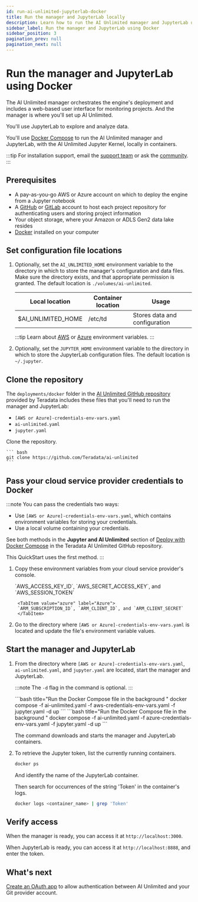 ```yaml
---
id: run-ai-unlimited-jupyterlab-docker
title: Run the manager and JupyterLab locally
description: Learn how to run the AI Unlimited manager and JupyterLab using Docker.
sidebar_label: Run the manager and JupyterLab using Docker 
sidebar_position: 3
pagination_prev: null
pagination_next: null
---
```



# Run the manager and JupyterLab using Docker

The AI Unlimited manager orchestrates the engine's deployment and includes a web-based user interface for monitoring projects. And the manager is where you'll set up AI Unlimited. 

You'll use JupyterLab to explore and analyze data.

You'll use [Docker Compose](https://docs.docker.com/compose/) to run the AI Unlimited manager and JupyterLab, with the AI Unlimited Jupyter Kernel, locally in containers. 

:::tip
For installation support, email the <a href="mailto:aiunlimited.support@Teradata.com">support team</a> or ask the [community](https://support.teradata.com/community?id=community_forum&sys_id=b0aba91597c329d0e6d2bd8c1253affa).
:::

## Prerequisites

- A pay-as-you-go AWS or Azure account on which to deploy the engine from a Jupyter notebook
- A [GitHub](https://github.com) or [GitLab](https://gitlab.com) account to host each project repository for authenticating users and storing project information
- Your object storage, where your Amazon or ADLS Gen2 data lake resides
- [Docker](https://www.docker.com/get-started/) installed on your computer


## Set configuration file locations

1. Optionally, set the `AI_UNLIMITED_HOME` environment variable to the directory in which to store the manager's configuration and data files. Make sure the directory exists, and that appropriate permission is granted. The default location is `./volumes/ai-unlimited`.

    | **Local location** | **Container location** | **Usage** |
    |----------------|--------------------|-------|
    | $AI_UNLIMITED_HOME | /etc/td | Stores data and configuration |
	
	:::tip
	Learn about [AWS](https://docs.aws.amazon.com/sdkref/latest/guide/environment-variables.html) or [Azure](https://github.com/paulbouwer/terraform-azure-quickstarts-samples/blob/master/README.md#azure-authentication) environment variables.
	:::
	
2. Optionally, set the `JUPYTER_HOME` environment variable to the directory in which to store the JupyterLab configuration files. The default location is `~/.jupyter`.


## Clone the repository

The `deployments/docker` folder in the [AI Unlimited GitHub repository](https://github.com/Teradata/ai-unlimited) provided by Teradata includes these files that you'll need to run the manager and JupyterLab:
- `[AWS or Azure]-credentials-env-vars.yaml`
- `ai-unlimited.yaml`
- `jupyter.yaml` 

Clone the repository.

    ``` bash
    git clone https://github.com/Teradata/ai-unlimited
	```


## Pass your cloud service provider credentials to Docker

:::note 
You can pass the credentials two ways:
- Use `[AWS or Azure]-credentials-env-vars.yaml`, which contains environment variables for storing your credentials.
- Use a local volume containing your credentials. 
	
See both methods in the **Jupyter and AI Unlimited** section of [Deploy with Docker Compose](https://github.com/Teradata/ai-unlimited/blob/develop/deployments/docker/README.md) in the Teradata AI Unlimited GitHub repository.

This QuickStart uses the first method.
:::

1. Copy these environment variables from your cloud service provider's console.

	<Tabs>
		<TabItem value="aws" label="AWS" default>
		`AWS_ACCESS_KEY_ID`, `AWS_SECRET_ACCESS_KEY`, and `AWS_SESSION_TOKEN`
		</TabItem>
		
		<TabItem value="azure" label="Azure">
		`ARM_SUBSCRIPTION_ID`, `ARM_CLIENT_ID`, and `ARM_CLIENT_SECRET`
		</TabItem>
	</Tabs>

2. Go to the directory where `[AWS or Azure]-credentials-env-vars.yaml` is located and update the file's environment variable values.


## Start the manager and JupyterLab

1. From the directory where `[AWS or Azure]-credentials-env-vars.yaml`, `ai-unlimited.yaml`, and `jupyter.yaml` are located, start the manager and JupyterLab.
	
	:::note
	The `-d` flag in the command is optional.
	:::

	<Tabs>
		<TabItem value="aws" label="AWS" default>
		```bash title="Run the Docker Compose file in the background "
		docker compose -f ai-unlimited.yaml -f aws-credentials-env-vars.yaml -f jupyter.yaml -d up 
		```
		</TabItem>
		<TabItem value="azure" label="Azure">
		```bash title="Run the Docker Compose file in the background "
		docker compose -f ai-unlimited.yaml -f azure-credentials-env-vars.yaml -f jupyter.yaml -d up
		```
		</TabItem>
	</Tabs>
	
	The command downloads and starts the manager and JupyterLab containers.

2. To retrieve the Jupyter token, list the currently running containers.

	```bash
	docker ps 
	```
	And identify the name of the JupyterLab container.
	
	Then search for occurrences of the string 'Token' in the container's logs.

	```bash
	docker logs <container_name> | grep 'Token'
	```

## Verify access

When the manager is ready, you can access it at `http://localhost:3000`. 

When JupyterLab is ready, you can access it at `http://localhost:8888`, and enter the token. 


## What's next

[Create an OAuth app](../create-oauth-app.md) to allow authentication between AI Unlimited and your Git provider account.


